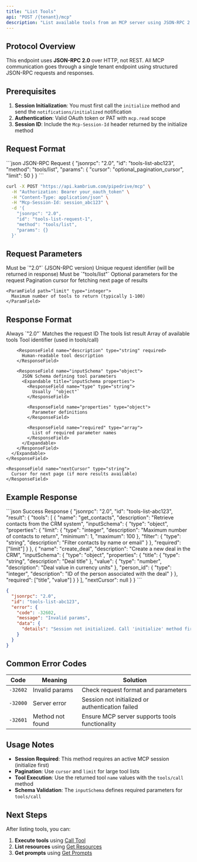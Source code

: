 ```yaml
---
title: "List Tools"
api: "POST /{tenant}/mcp"
description: "List available tools from an MCP server using JSON-RPC 2.0 protocol. This method returns all tools that can be executed via the tools/call method."
---
```


## Protocol Overview

This endpoint uses **JSON-RPC 2.0** over HTTP, not REST. All MCP communication goes through a single tenant endpoint using structured JSON-RPC requests and responses.

## Prerequisites

1. **Session Initialization**: You must first call the `initialize` method and send the `notifications/initialized` notification
2. **Authentication**: Valid OAuth token or PAT with `mcp.read` scope
3. **Session ID**: Include the `Mcp-Session-Id` header returned by the initialize method

## Request Format

<CodeGroup>
```json JSON-RPC Request
{
  "jsonrpc": "2.0",
  "id": "tools-list-abc123",
  "method": "tools/list",
  "params": {
    "cursor": "optional_pagination_cursor",
    "limit": 50
  }
}
```

```bash cURL Example
curl -X POST "https://api.kambrium.com/pipedrive/mcp" \
  -H "Authorization: Bearer your_oauth_token" \
  -H "Content-Type: application/json" \
  -H "Mcp-Session-Id: session_abc123" \
  -d '{
    "jsonrpc": "2.0",
    "id": "tools-list-request-1",
    "method": "tools/list",
    "params": {}
  }'
```

</CodeGroup>

## Request Parameters

<ParamField path="jsonrpc" type="string" required>
  Must be `"2.0"` (JSON-RPC version)
</ParamField>

<ParamField path="id" type="string" required>
  Unique request identifier (will be returned in response)
</ParamField>

<ParamField path="method" type="string" required>
  Must be `"tools/list"`
</ParamField>

<ParamField path="params" type="object">
  Optional parameters for the request

  <Expandable title="params properties">
    <ParamField path="cursor" type="string">
      Pagination cursor for fetching next page of results
    </ParamField>
    
    <ParamField path="limit" type="integer">
      Maximum number of tools to return (typically 1-100)
    </ParamField>
  </Expandable>
</ParamField>

## Response Format

<ResponseField name="jsonrpc" type="string" required>
  Always `"2.0"`
</ResponseField>

<ResponseField name="id" type="string" required>
  Matches the request ID
</ResponseField>

<ResponseField name="result" type="object" required>
  The tools list result
  <Expandable title="result properties">
    <ResponseField name="tools" type="array" required>
      Array of available tools
      <Expandable title="tool object">
        <ResponseField name="name" type="string" required>
          Tool identifier (used in tools/call)
        </ResponseField>

        <ResponseField name="description" type="string" required>
          Human-readable tool description
        </ResponseField>

        <ResponseField name="inputSchema" type="object">
          JSON Schema defining tool parameters
          <Expandable title="inputSchema properties">
            <ResponseField name="type" type="string">
              Usually `"object"`
            </ResponseField>

            <ResponseField name="properties" type="object">
              Parameter definitions
            </ResponseField>

            <ResponseField name="required" type="array">
              List of required parameter names
            </ResponseField>
          </Expandable>
        </ResponseField>
      </Expandable>
    </ResponseField>

    <ResponseField name="nextCursor" type="string">
      Cursor for next page (if more results available)
    </ResponseField>
  </Expandable>
</ResponseField>

## Example Response

<ResponseExample>
```json Success Response
{
  "jsonrpc": "2.0",
  "id": "tools-list-abc123",
  "result": {
    "tools": [
      {
        "name": "get_contacts",
        "description": "Retrieve contacts from the CRM system",
        "inputSchema": {
          "type": "object",
          "properties": {
            "limit": {
              "type": "integer",
              "description": "Maximum number of contacts to return",
              "minimum": 1,
              "maximum": 100
            },
            "filter": {
              "type": "string",
              "description": "Filter contacts by name or email"
            }
          },
          "required": ["limit"]
        }
      },
      {
        "name": "create_deal",
        "description": "Create a new deal in the CRM",
        "inputSchema": {
          "type": "object",
          "properties": {
            "title": {
              "type": "string",
              "description": "Deal title"
            },
            "value": {
              "type": "number",
              "description": "Deal value in currency units"
            },
            "person_id": {
              "type": "integer",
              "description": "ID of the person associated with the deal"
            }
          },
          "required": ["title", "value"]
        }
      }
    ],
    "nextCursor": null
  }
}
```

```json Error Response
{
  "jsonrpc": "2.0",
  "id": "tools-list-abc123",
  "error": {
    "code": -32602,
    "message": "Invalid params",
    "data": {
      "details": "Session not initialized. Call 'initialize' method first."
    }
  }
}
```

</ResponseExample>

## Common Error Codes

| Code     | Meaning          | Solution                                         |
| -------- | ---------------- | ------------------------------------------------ |
| `-32602` | Invalid params   | Check request format and parameters              |
| `-32000` | Server error     | Session not initialized or authentication failed |
| `-32601` | Method not found | Ensure MCP server supports tools functionality   |

## Usage Notes

- **Session Required**: This method requires an active MCP session (initialize first)
- **Pagination**: Use `cursor` and `limit` for large tool lists
- **Tool Execution**: Use the returned tool `name` values with the `tools/call` method
- **Schema Validation**: The `inputSchema` defines required parameters for `tools/call`

## Next Steps

After listing tools, you can:

1. **Execute tools** using [Call Tool](/api-reference/mcp-interaction/call-tool)
2. **List resources** using [Get Resources](/api-reference/mcp-interaction/get-resources)
3. **Get prompts** using [Get Prompts](/api-reference/mcp-interaction/get-prompts)
